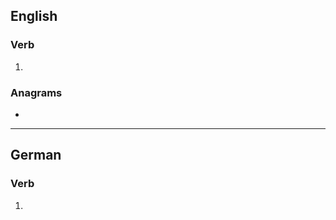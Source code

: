 ==English==

===Verb===
{{head|en|verb form}}

# {{en-archaic second-person singular of|hurt}}

===Anagrams===
* {{anagrams|en|a=ehrsttu|Hutters|hutters|shutter}}

----

==German==

===Verb===
{{head|de|verb form}}

# {{inflection of|de|huren||2|s|pret|;|2|s|sub|II}}